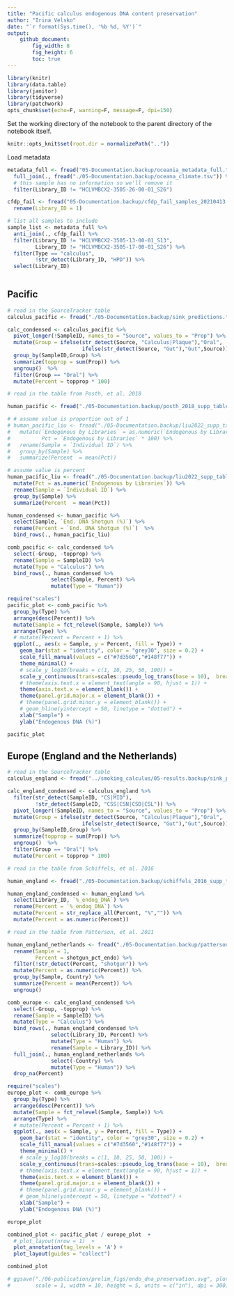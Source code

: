 ```yaml
---
title: "Pacific calculus endogenous DNA content preservation"
author: "Irina Velsko"
date: "`r format(Sys.time(), '%b %d, %Y')`"
output:
    github_document:
        fig_width: 8
        fig_height: 6
        toc: true
---
```


```r
library(knitr)
library(data.table)
library(janitor)
library(tidyverse)
library(patchwork)
opts_chunk$set(echo=F, warning=F, message=F, dpi=150)
```

Set the working directory of the notebook to the parent directory of the 
notebook itself.  

```r
knitr::opts_knit$set(root.dir = normalizePath(".."))
```


Load metadata
```r
metadata_full <- fread("05-Documentation.backup/oceania_metadata_full.tsv") %>%
  full_join(., fread("./05-Documentation.backup/oceana_climate.tsv")) %>%
  # this sample has no information so we'll remove it
  filter(Library_ID != "HCLVMBCX2-3505-26-00-01_S26")

```


```r
cfdp_fail <- fread("05-Documentation.backup/cfdp_fail_samples_20210413.txt") %>%
  rename(Library_ID = 1)

```

```r
# list all samples to include
sample_list <- metadata_full %>%
  anti_join(., cfdp_fail) %>%
  filter(Library_ID != "HCLVMBCX2-3505-13-00-01_S13",
         Library_ID != "HCLVMBCX2-3505-17-00-01_S26") %>%
  filter(Type == "calculus",
         !str_detect(Library_ID, "HPD")) %>%
  select(Library_ID)
  
```


## Pacific
```r
# read in the SourceTracker table
calculus_pacific <- fread("./05-Documentation.backup/sink_predictions.txt")

calc_condensed <- calculus_pacific %>%
  pivot_longer(!SampleID, names_to = "Source", values_to = "Prop") %>%
  mutate(Group = ifelse(str_detect(Source, "Calculus|Plaque"),"Oral",
                        ifelse(str_detect(Source, "Gut"),"Gut",Source))) %>%
  group_by(SampleID,Group) %>%
  summarize(topprop = sum(Prop)) %>%
  ungroup()  %>%
  filter(Group == "Oral") %>%
  mutate(Percent = topprop * 100)

```


```r
# read in the table from Posth, et al. 2018

human_pacific <- fread("./05-Documentation.backup/posth_2018_supp_table_S3_human_endo.tsv")

# # assume value is proportion out of 1
# human_pacific_liu <- fread("./05-Documentation.backup/liu2022_supp_table_S1_human_endo.tsv") %>%
#   mutate(`Endogenous by Libraries` = as.numeric(`Endogenous by Libraries`),
#          Pct = `Endogenous by Libraries` * 100) %>%
#   rename(Sample = `Individual ID`) %>%
#   group_by(Sample) %>%
#   summarize(Percent  = mean(Pct))

# assume value is percent
human_pacific_liu <- fread("./05-Documentation.backup/liu2022_supp_table_S1_human_endo.tsv") %>%
  mutate(Pct = as.numeric(`Endogenous by Libraries`)) %>%
  rename(Sample = `Individual ID`) %>%
  group_by(Sample) %>%
  summarize(Percent  = mean(Pct))

human_condensed <- human_pacific %>%
  select(Sample, `End. DNA Shotgun (%)`) %>%
  rename(Percent = `End. DNA Shotgun (%)`)  %>%
  bind_rows(., human_pacific_liu)

```

```r

comb_pacific <- calc_condensed %>%
  select(-Group, -topprop) %>%
  rename(Sample = SampleID) %>%
  mutate(Type = "Calculus") %>%
  bind_rows(., human_condensed %>%
              select(Sample, Percent) %>%
              mutate(Type = "Human"))

```

```r

require("scales")
pacific_plot <- comb_pacific %>%
  group_by(Type) %>%
  arrange(desc(Percent)) %>%
  mutate(Sample = fct_relevel(Sample, Sample)) %>%
  arrange(Type) %>%
  # mutate(Percent = Percent + 1) %>%
  ggplot(., aes(x = Sample, y = Percent, fill = Type)) +
    geom_bar(stat = "identity", color = "grey30", size = 0.2) +
    scale_fill_manual(values = c("#7d3560","#148f77")) +
    theme_minimal() +
    # scale_y_log10(breaks = c(1, 10, 25, 50, 100)) +
    scale_y_continuous(trans=scales::pseudo_log_trans(base = 10),  breaks = c(0.1, 1, 10, 50, 100)) +
    # theme(axis.text.x = element_text(angle = 90, hjust = 1)) +
    theme(axis.text.x = element_blank()) +
    theme(panel.grid.major.x = element_blank()) +
    # theme(panel.grid.minor.y = element_blank()) +
    # geom_hline(yintercept = 50, linetype = "dotted") +
    xlab("Sample") +
    ylab("Endogenous DNA (%)")

pacific_plot

```

## Europe (England and the Netherlands)
```r
# read in the SourceTracker table
calculus_england <- fread("../smoking_calculus/05-results.backup/sink_predictions_full_sources_rarefied_51500.tsv")

calc_england_condensed <- calculus_england %>%
  filter(str_detect(SampleID, "CS|MID"),
         !str_detect(SampleID, "CSS|CSN|CSD|CSL")) %>%
  pivot_longer(!SampleID, names_to = "Source", values_to = "Prop") %>%
  mutate(Group = ifelse(str_detect(Source, "Calculus|Plaque"),"Oral",
                        ifelse(str_detect(Source, "Gut"),"Gut",Source))) %>%
  group_by(SampleID,Group) %>%
  summarize(topprop = sum(Prop)) %>%
  ungroup()  %>%
  filter(Group == "Oral") %>%
  mutate(Percent = topprop * 100)

```


```r
# read in the table from Schiffels, et al. 2016

human_england <- fread("./05-Documentation.backup/schiffels_2016_supp_table_S1_human_endo.tsv")

human_england_condensed <- human_england %>%
  select(Library_ID, `%_endog_DNA`) %>%
  rename(Percent = `%_endog_DNA`) %>%
  mutate(Percent = str_replace_all(Percent, "%","")) %>%
  mutate(Percent = as.numeric(Percent))

# read in the table from Patterson, et al. 2021

human_england_netherlands <- fread("./05-Documentation.backup/patterson2021_supp_table_S1_human_endo.tsv")  %>%
  rename(Sample = 1,
         Percent = shotgun_pct_endo) %>%
  filter(!str_detect(Percent, "shotgun")) %>%
  mutate(Percent = as.numeric(Percent)) %>%
  group_by(Sample, Country) %>%
  summarize(Percent = mean(Percent)) %>%
  ungroup()


```

```r

comb_europe <- calc_england_condensed %>%
  select(-Group, -topprop) %>%
  rename(Sample = SampleID) %>%
  mutate(Type = "Calculus") %>%
  bind_rows(., human_england_condensed %>%
              select(Library_ID, Percent) %>%
              mutate(Type = "Human") %>%
              rename(Sample = Library_ID)) %>%
  full_join(., human_england_netherlands %>%
              select(-Country) %>%
              mutate(Type = "Human")) %>%
  drop_na(Percent)

```

```r

require("scales")
europe_plot <- comb_europe %>%
  group_by(Type) %>%
  arrange(desc(Percent)) %>%
  mutate(Sample = fct_relevel(Sample, Sample)) %>%
  arrange(Type) %>%
  # mutate(Percent = Percent + 1) %>%
  ggplot(., aes(x = Sample, y = Percent, fill = Type)) +
    geom_bar(stat = "identity", color = "grey30", size = 0.2) +
    scale_fill_manual(values = c("#7d3560","#148f77")) +
    theme_minimal() +
    # scale_y_log10(breaks = c(1, 10, 25, 50, 100)) +
    scale_y_continuous(trans=scales::pseudo_log_trans(base = 10),  breaks = c(0.1, 1, 10, 50, 100)) +
    # theme(axis.text.x = element_text(angle = 90, hjust = 1)) +
    theme(axis.text.x = element_blank()) +
    theme(panel.grid.major.x = element_blank()) +
    # theme(panel.grid.minor.y = element_blank()) +
    # geom_hline(yintercept = 50, linetype = "dotted") +
    xlab("Sample") +
    ylab("Endogenous DNA (%)")

europe_plot

```

```r

combined_plot <- pacific_plot / europe_plot  + 
  # plot_layout(nrow = 1)  + 
  plot_annotation(tag_levels = 'A') +
  plot_layout(guides = "collect")

combined_plot

# ggsave("./06-publication/prelim_figs/endo_dna_preservation.svg", plot = combined_plot, device = "svg",
#        scale = 1, width = 10, height = 5, units = c("in"), dpi = 300)


```











